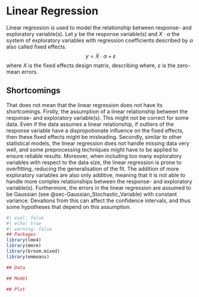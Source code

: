 # Linear Regression {#sec-Linear_Regression}
Linear regression is used to model the relationship between response- and exploratory variable(s). Let $y$ be the response variable(s) and $X \cdot \alpha$ the system of exploratory variables with regression coefficients described by $\alpha$ also called fixed effects.
$$
y = X \cdot \alpha + \varepsilon
$$
where $X$ is the fixed effects design matrix, describing where, $\varepsilon$ is the zero-mean errors.

## Shortcomings {.unnumbered}
That does not mean that the linear regression does not have its shortcomings. Firstly, the assumption of a linear relationship between the response- and exploratory variable(s). This might not be correct for some data. Even if the data assumes a linear relationship, if outliers of the response variable have a dispropotionate influence on the fixed effects, then these fixed effects might be misleading. Secondly, similar to other statistical models, the linear regression does not handle missing data very well, and some preprocessing techniques might have to be applied to ensure reliable results. Moreover, when including too many exploratory variables with respect to the data size, the linear regression is prone to overfitting, reducing the generalisation of the fit. The addition of more exploratory variables are also only additive, meaning that it is not able to handle more complex relationships between the response- and exploratory variable(s). Furthermore, the errors in the linear regression are assumed to be Gaussian (see @sec-Gaussian_Stochastic_Variable) with constant variance. Devations from this can affect the confidence intervals, and thus some hypotheses that depend on this assumption.


:::{#exm-Linear_Regression_Simple}
```r
#| eval: false
#| echo: true
#| warning: false
## Packages
library(lme4)
library(mmrm)
library(broom.mixed)
library(emmeans)

## Data

## Model

## Plot
```
:::